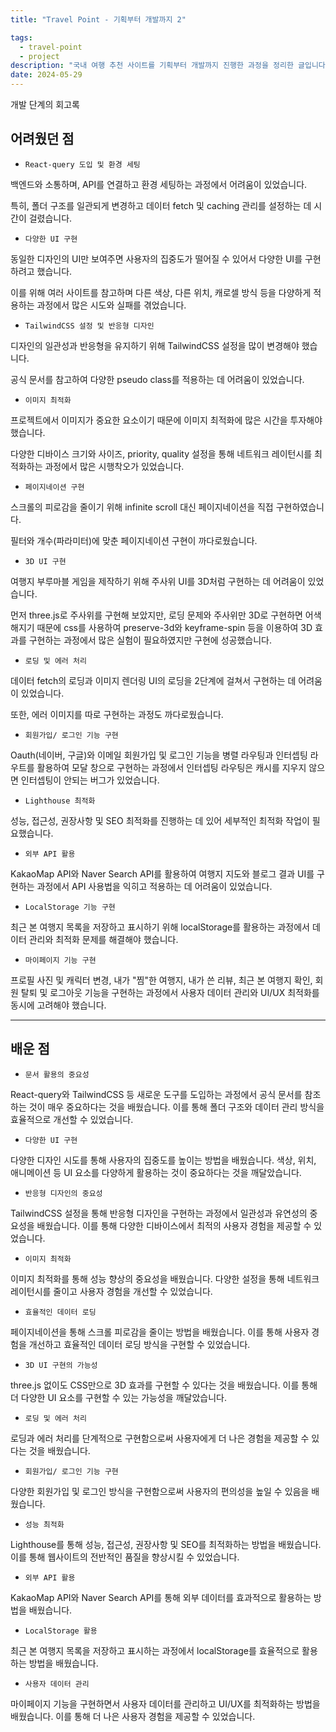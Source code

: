 ```yaml
---
title: "Travel Point - 기획부터 개발까지 2"

tags:
  - travel-point
  - project
description: "국내 여행 추천 사이트를 기획부터 개발까지 진행한 과정을 정리한 글입니다."
date: 2024-05-29
---
```


개발 단계의 회고록

## 어려웠던 점

- `React-query 도입 및 환경 세팅`

백엔드와 소통하며, API를 연결하고 환경 세팅하는 과정에서 어려움이 있었습니다. 

특히, 폴더 구조를 일관되게 변경하고 데이터 fetch 및 caching 관리를 설정하는 데 시간이 걸렸습니다.

- `다양한 UI 구현`

동일한 디자인의 UI만 보여주면 사용자의 집중도가 떨어질 수 있어서 다양한 UI를 구현하려고 했습니다. 

이를 위해 여러 사이트를 참고하며 다른 색상, 다른 위치, 캐로셀 방식 등을 다양하게 적용하는 과정에서 많은 시도와 실패를 겪었습니다.

- `TailwindCSS 설정 및 반응형 디자인`

디자인의 일관성과 반응형을 유지하기 위해 TailwindCSS 설정을 많이 변경해야 했습니다. 

공식 문서를 참고하여 다양한 pseudo class를 적용하는 데 어려움이 있었습니다.

- `이미지 최적화`

프로젝트에서 이미지가 중요한 요소이기 때문에 이미지 최적화에 많은 시간을 투자해야 했습니다. 

다양한 디바이스 크기와 사이즈, priority, quality 설정을 통해 네트워크 레이턴시를 최적화하는 과정에서 많은 시행착오가 있었습니다.

- `페이지네이션 구현`

스크롤의 피로감을 줄이기 위해 infinite scroll 대신 페이지네이션을 직접 구현하였습니다. 

필터와 개수(파라미터)에 맞춘 페이지네이션 구현이 까다로웠습니다.

- `3D UI 구현`

여행지 부루마블 게임을 제작하기 위해 주사위 UI를 3D처럼 구현하는 데 어려움이 있었습니다.

먼저 three.js로 주사위를 구현해 보았지만, 로딩 문제와 주사위만 3D로 구현하면 어색해지기 때문에 css를 사용하여 preserve-3d와 keyframe-spin 등을 이용하여 3D 효과를 구현하는 과정에서 많은 실험이 필요하였지만 구현에 성공했습니다.

- `로딩 및 에러 처리`

데이터 fetch의 로딩과 이미지 렌더링 UI의 로딩을 2단계에 걸쳐서 구현하는 데 어려움이 있었습니다. 

또한, 에러 이미지를 따로 구현하는 과정도 까다로웠습니다.

- `회원가입/ 로그인 기능 구현`

Oauth(네이버, 구글)와 이메일 회원가입 및 로그인 기능을 병렬 라우팅과 인터셉팅 라우트를 활용하여 모달 창으로 구현하는 과정에서 인터셉팅 라우팅은 캐시를 지우지 않으면 인터셉팅이 안되는 버그가 있었습니다.

- `Lighthouse 최적화`

성능, 접근성, 권장사항 및 SEO 최적화를 진행하는 데 있어 세부적인 최적화 작업이 필요했습니다.

- `외부 API 활용`

KakaoMap API와 Naver Search API를 활용하여 여행지 지도와 블로그 결과 UI를 구현하는 과정에서 API 사용법을 익히고 적용하는 데 어려움이 있었습니다.

- `LocalStorage 기능 구현`

최근 본 여행지 목록을 저장하고 표시하기 위해 localStorage를 활용하는 과정에서 데이터 관리와 최적화 문제를 해결해야 했습니다.

- `마이페이지 기능 구현`

프로필 사진 및 캐릭터 변경, 내가 "찜"한 여행지, 내가 쓴 리뷰, 최근 본 여행지 확인, 회원 탈퇴 및 로그아웃 기능을 구현하는 과정에서 사용자 데이터 관리와 UI/UX 최적화를 동시에 고려해야 했습니다.

---

## 배운 점

- `문서 활용의 중요성`

React-query와 TailwindCSS 등 새로운 도구를 도입하는 과정에서 공식 문서를 참조하는 것이 매우 중요하다는 것을 배웠습니다. 이를 통해 폴더 구조와 데이터 관리 방식을 효율적으로 개선할 수 있었습니다.

- `다양한 UI 구현`

다양한 디자인 시도를 통해 사용자의 집중도를 높이는 방법을 배웠습니다. 색상, 위치, 애니메이션 등 UI 요소를 다양하게 활용하는 것이 중요하다는 것을 깨달았습니다.

- `반응형 디자인의 중요성`

TailwindCSS 설정을 통해 반응형 디자인을 구현하는 과정에서 일관성과 유연성의 중요성을 배웠습니다. 이를 통해 다양한 디바이스에서 최적의 사용자 경험을 제공할 수 있었습니다.

- `이미지 최적화`

이미지 최적화를 통해 성능 향상의 중요성을 배웠습니다. 다양한 설정을 통해 네트워크 레이턴시를 줄이고 사용자 경험을 개선할 수 있었습니다.

- `효율적인 데이터 로딩`

페이지네이션을 통해 스크롤 피로감을 줄이는 방법을 배웠습니다. 이를 통해 사용자 경험을 개선하고 효율적인 데이터 로딩 방식을 구현할 수 있었습니다.

- `3D UI 구현의 가능성`

three.js 없이도 CSS만으로 3D 효과를 구현할 수 있다는 것을 배웠습니다. 이를 통해 더 다양한 UI 요소를 구현할 수 있는 가능성을 깨달았습니다.

- `로딩 및 에러 처리`

로딩과 에러 처리를 단계적으로 구현함으로써 사용자에게 더 나은 경험을 제공할 수 있다는 것을 배웠습니다.

- `회원가입/ 로그인 기능 구현`

다양한 회원가입 및 로그인 방식을 구현함으로써 사용자의 편의성을 높일 수 있음을 배웠습니다.

- `성능 최적화`

Lighthouse를 통해 성능, 접근성, 권장사항 및 SEO를 최적화하는 방법을 배웠습니다. 이를 통해 웹사이트의 전반적인 품질을 향상시킬 수 있었습니다.

- `외부 API 활용`

KakaoMap API와 Naver Search API를 통해 외부 데이터를 효과적으로 활용하는 방법을 배웠습니다.

- `LocalStorage 활용`

최근 본 여행지 목록을 저장하고 표시하는 과정에서 localStorage를 효율적으로 활용하는 방법을 배웠습니다.

- `사용자 데이터 관리`

마이페이지 기능을 구현하면서 사용자 데이터를 관리하고 UI/UX를 최적화하는 방법을 배웠습니다. 이를 통해 더 나은 사용자 경험을 제공할 수 있었습니다.